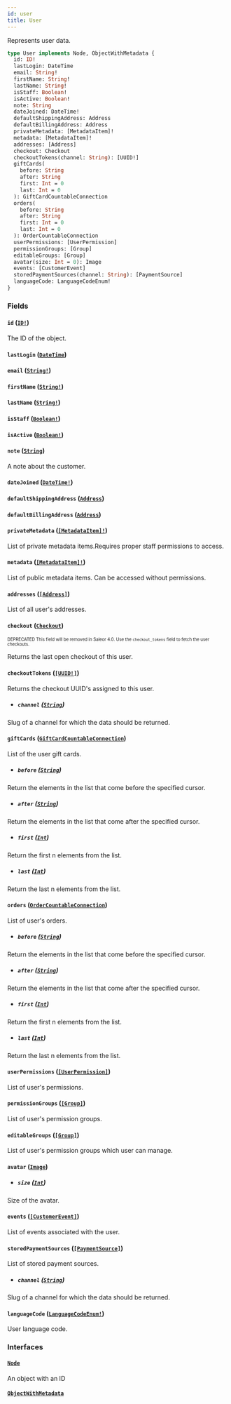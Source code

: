 ```yaml
---
id: user
title: User
---
```


Represents user data.

```graphql
type User implements Node, ObjectWithMetadata {
  id: ID!
  lastLogin: DateTime
  email: String!
  firstName: String!
  lastName: String!
  isStaff: Boolean!
  isActive: Boolean!
  note: String
  dateJoined: DateTime!
  defaultShippingAddress: Address
  defaultBillingAddress: Address
  privateMetadata: [MetadataItem]!
  metadata: [MetadataItem]!
  addresses: [Address]
  checkout: Checkout
  checkoutTokens(channel: String): [UUID!]
  giftCards(
    before: String
    after: String
    first: Int = 0
    last: Int = 0
  ): GiftCardCountableConnection
  orders(
    before: String
    after: String
    first: Int = 0
    last: Int = 0
  ): OrderCountableConnection
  userPermissions: [UserPermission]
  permissionGroups: [Group]
  editableGroups: [Group]
  avatar(size: Int = 0): Image
  events: [CustomerEvent]
  storedPaymentSources(channel: String): [PaymentSource]
  languageCode: LanguageCodeEnum!
}
```

### Fields

#### `id` ([`ID!`](/developer/api-reference/scalars/id.mdx))

The ID of the object.

#### `lastLogin` ([`DateTime`](/developer/api-reference/scalars/date-time.mdx))

#### `email` ([`String!`](/developer/api-reference/scalars/string.mdx))

#### `firstName` ([`String!`](/developer/api-reference/scalars/string.mdx))

#### `lastName` ([`String!`](/developer/api-reference/scalars/string.mdx))

#### `isStaff` ([`Boolean!`](/developer/api-reference/scalars/boolean.mdx))

#### `isActive` ([`Boolean!`](/developer/api-reference/scalars/boolean.mdx))

#### `note` ([`String`](/developer/api-reference/scalars/string.mdx))

A note about the customer.

#### `dateJoined` ([`DateTime!`](/developer/api-reference/scalars/date-time.mdx))

#### `defaultShippingAddress` ([`Address`](/developer/api-reference/objects/address.mdx))

#### `defaultBillingAddress` ([`Address`](/developer/api-reference/objects/address.mdx))

#### `privateMetadata` ([`[MetadataItem]!`](/developer/api-reference/objects/metadata-item.mdx))

List of private metadata items.Requires proper staff permissions to access.

#### `metadata` ([`[MetadataItem]!`](/developer/api-reference/objects/metadata-item.mdx))

List of public metadata items. Can be accessed without permissions.

#### `addresses` ([`[Address]`](/developer/api-reference/objects/address.mdx))

List of all user's addresses.

#### `checkout` ([`Checkout`](/developer/api-reference/objects/checkout.mdx))

<sub><sup><span className="deprecatedTag">DEPRECATED</span> This field will be removed in Saleor 4.0. Use the `checkout_tokens` field to fetch the user checkouts.</sup></sub>

Returns the last open checkout of this user.

#### `checkoutTokens` ([`[UUID!]`](/developer/api-reference/scalars/uuid.mdx))

Returns the checkout UUID's assigned to this user.

- ##### `channel` ([`String`](/developer/api-reference/scalars/string.mdx))

Slug of a channel for which the data should be returned.

#### `giftCards` ([`GiftCardCountableConnection`](/developer/api-reference/objects/gift-card-countable-connection.mdx))

List of the user gift cards.

- ##### `before` ([`String`](/developer/api-reference/scalars/string.mdx))

Return the elements in the list that come before the specified cursor.

- ##### `after` ([`String`](/developer/api-reference/scalars/string.mdx))

Return the elements in the list that come after the specified cursor.

- ##### `first` ([`Int`](/developer/api-reference/scalars/int.mdx))

Return the first n elements from the list.

- ##### `last` ([`Int`](/developer/api-reference/scalars/int.mdx))

Return the last n elements from the list.

#### `orders` ([`OrderCountableConnection`](/developer/api-reference/objects/order-countable-connection.mdx))

List of user's orders.

- ##### `before` ([`String`](/developer/api-reference/scalars/string.mdx))

Return the elements in the list that come before the specified cursor.

- ##### `after` ([`String`](/developer/api-reference/scalars/string.mdx))

Return the elements in the list that come after the specified cursor.

- ##### `first` ([`Int`](/developer/api-reference/scalars/int.mdx))

Return the first n elements from the list.

- ##### `last` ([`Int`](/developer/api-reference/scalars/int.mdx))

Return the last n elements from the list.

#### `userPermissions` ([`[UserPermission]`](/developer/api-reference/objects/user-permission.mdx))

List of user's permissions.

#### `permissionGroups` ([`[Group]`](/developer/api-reference/objects/group.mdx))

List of user's permission groups.

#### `editableGroups` ([`[Group]`](/developer/api-reference/objects/group.mdx))

List of user's permission groups which user can manage.

#### `avatar` ([`Image`](/developer/api-reference/objects/image.mdx))

- ##### `size` ([`Int`](/developer/api-reference/scalars/int.mdx))

Size of the avatar.

#### `events` ([`[CustomerEvent]`](/developer/api-reference/objects/customer-event.mdx))

List of events associated with the user.

#### `storedPaymentSources` ([`[PaymentSource]`](/developer/api-reference/objects/payment-source.mdx))

List of stored payment sources.

- ##### `channel` ([`String`](/developer/api-reference/scalars/string.mdx))

Slug of a channel for which the data should be returned.

#### `languageCode` ([`LanguageCodeEnum!`](/developer/api-reference/enums/language-code-enum.mdx))

User language code.

### Interfaces

#### [`Node`](/developer/api-reference/interfaces/node.mdx)

An object with an ID

#### [`ObjectWithMetadata`](/developer/api-reference/interfaces/object-with-metadata.mdx)
